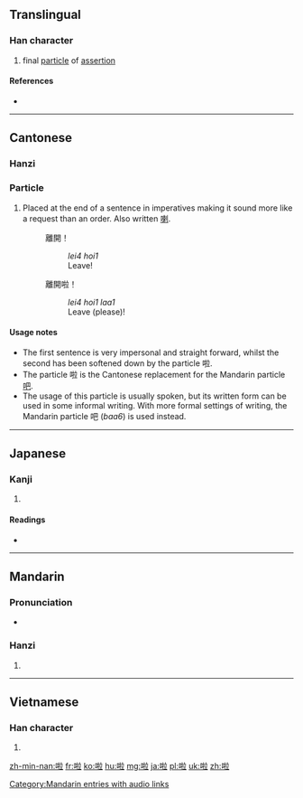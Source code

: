 ==Translingual==

===Han character===
{{Han char|rn=30|rad=口|as=08|sn=11|four=6001<sub>8</sub>|canj=口手卜廿 (RQYT)|ids=⿰[[口]][[拉]]}}

# final [[particle]] of [[assertion]]

====References====
* {{Han ref|kx=0196.261|dkj=03882|dj=0418.170|hdz=10636.050|uh=5566|ud=21862|bh=B0D5|bd=45269}}

----

==Cantonese==

===Hanzi===
{{yue-hanzi|jyut=laa1|y=la1}}

===Particle===
{{head|yue|particle|sc=Hani}}{{attention|cmn|needs inflection template}}

# Placed at the end of a sentence in imperatives making it sound more like a request than an order. Also written [[喇]].
#: 離開！
#:: ''lei4 hoi1''
#:: Leave!
#: 離開啦！
#:: ''lei4 hoi1 laa1''
#:: Leave (please)!

====Usage notes====
* The first sentence is very impersonal and straight forward, whilst the second has been softened down by the particle 啦.
* The particle 啦 is the Cantonese replacement for the Mandarin particle [[吧]].
* The usage of this particle is usually spoken, but its written form can be used in some informal writing. With more formal settings of writing, the Mandarin particle 吧 (''baa6'') is used instead.

----

==Japanese==

===Kanji===
{{ja-kanji|grade=|rs=口08}}

# {{defn|lang=ja|sort=口08}}

====Readings====
* {{ja-readings|on=[[らふ]] (rafu), [[ろう]] (rō)|kun=}}

----

==Mandarin==

===Pronunciation===
* {{audio|zh-la.ogg|audio}}

===Hanzi===
{{cmn-hanzi|pin=[[la]] ([[la5]])|wg=la<sup>5</sup>}}

# {{defn|lang=cmn|sort=口08}}

[[Category:Mandarin entries with audio links]]

----

==Vietnamese==

===Han character===
{{vi-hantu|[[lạp]], [[láp]]|rs=口08}}

# {{defn|lang=vi|sort=口08}}

[[zh-min-nan:啦]]
[[fr:啦]]
[[ko:啦]]
[[hu:啦]]
[[mg:啦]]
[[ja:啦]]
[[pl:啦]]
[[uk:啦]]
[[zh:啦]]